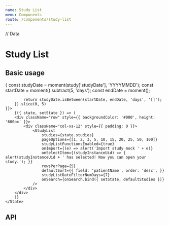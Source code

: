 ```yaml
---
name: Study List
menu: Components
route: /components/study-list
---
```


// Data

# Study List

## Basic usage

<Playground>
    <State initial={{
        searchData: {},
        studies: defaultStudies.filter(study => {
            const studyDate = moment(study['studyDate'], 'YYYYMMDD');
            const startDate = moment().subtract(5, 'days');
            const endDate = moment();

            return studyDate.isBetween(startDate, endDate, 'days', '[]');
        }).slice(0, 5)
    }}>
        {({ state, setState }) => (
        <div className="row" style={{ backgroundColor: '#000', height: '600px' }}>
            <div className="col-xs-12" style={{ padding: 0 }}>
                <StudyList
                    studies={state.studies}
                    pageOptions={[1, 2, 3, 5, 10, 15, 20, 25, 50, 100]}
                    studyListFunctionsEnabled={true}
                    onImport={(e) => alert('Import study mock ' + e)}
                    onSelectItem={(studyInstanceUid) => { alert(studyInstanceUid + ' has selected! Now you can open your study.'); }}
                    rowsPerPage={5}
                    defaultSort={{ field: 'patientName', order: 'desc', }}
                    studyListDateFilterNumDays={7}
                    onSearch={onSearch.bind({ setState, defaultStudies })}
                />
            </div>
        </div>
        )}
    </State>

</Playground>

## API

<Props of={StudyList} />
